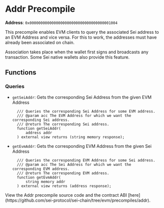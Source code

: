 
# Addr Precompile

**Address**: `0x0000000000000000000000000000000000001004`

This precompile enables EVM clients to query the associated Sei address to an EVM Address and vice versa.
For this to work, the addresses must have already been associated on chain.

Association takes place when the wallet first signs and broadcasts any transaction. Some Sei native wallets also provide this feature.

## Functions

### Queries
- `getSeiAddr`: Gets the corresponding Sei Address from the given EVM Address
  ```solidity
    /// Queries the corresponding Sei Address for some EVM address.
    /// @param acc The EVM Address for which we want the corresponding Sei address.
    /// @return The corresponding Sei address.
    function getSeiAddr(
        address addr
    ) external view returns (string memory response);
  ```

- `getEvmAddr`: Gets the corresponding EVM Address from the given Sei Address
  ```solidity
    /// Queries the corresponding EVM Address for some Sei address.
    /// @param acc The Sei Address for which we want the corresponding EVM address.
    /// @return The corresponding EVM address.
    function getEvmAddr(
        string memory addr
    ) external view returns (address response);
  ```

<Callout type="info">
  View the Addr precompile source code and the contract ABI
  [here](https://github.com/sei-protocol/sei-chain/tree/evm/precompiles/addr).
</Callout>
